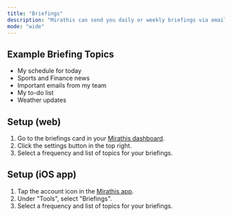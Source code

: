 ```yaml
---
title: "Briefings"
description: "Mirathis can send you daily or weekly briefings via email"
mode: "wide"
---
```


## Example Briefing Topics

- My schedule for today
- Sports and Finance news
- Important emails from my team
- My to-do list
- Weather updates

## Setup (web)

1. Go to the briefings card in your [Mirathis dashboard](https://mirathis.app).
2. Click the settings button in the top right.
3. Select a frequency and list of topics for your briefings.

## Setup (iOS app)

1. Tap the account icon in the [Mirathis app](https://mirathis.app).
2. Under "Tools", select "Briefings".
3. Select a frequency and list of topics for your briefings.